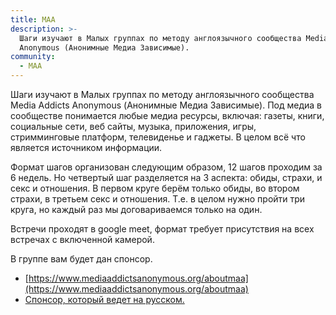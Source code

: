 ```yaml
---
title: MAA
description: >-
  Шаги изучают в Малых группах по методу англоязычного сообщества Media Addicts
  Anonymous (Анонимные Медиа Зависимые). 
community:
  - MAA
---
```

Шаги изучают в Малых группах по методу англоязычного сообщества Media Addicts Anonymous (Анонимные Медиа Зависимые). Под медиа в сообществе понимается любые медиа ресурсы, включая: газеты, книги, социальные сети, веб сайты, музыка, приложения, игры, стримминговые платформ, телевиденье и гаджеты. В целом всё что является источником информации.

Формат шагов организован следующим образом, 12 шагов проходим за 6 недель. Но четвертый шаг разделяется на 3 аспекта: обиды, страхи, и секс и отношения. В первом круге берём только обиды, во втором страхи, в третьем секс и отношения. Т.е. в целом нужно пройти три круга, но каждый раз мы договариваемся только на один.

Встречи проходят в google meet, формат требует присутствия на всех встречах с включенной камерой. 

В группе вам будет дан спонсор.

* [https://www.mediaaddictsanonymous.org/aboutmaa](https://www.mediaaddictsanonymous.org/aboutmaa)
* [Спонсор, который ведет на русском.](https://t.me/Si001)

